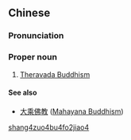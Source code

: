 ==Chinese==
{{zh-forms|type=32}}

===Pronunciation===
{{zh-pron
|m=Shàngzuòbù Fójiào
|cat=pn
}}

===Proper noun===
{{zh-proper noun}}

# {{lb|zh|Buddhism}} [[w:Theravada|Theravada Buddhism]]

====See also====
* [[大乘佛教]] ([[Mahayana Buddhism]])

[[Category:zh:Buddhism|shang4zuo4bu4fo2jiao4]]